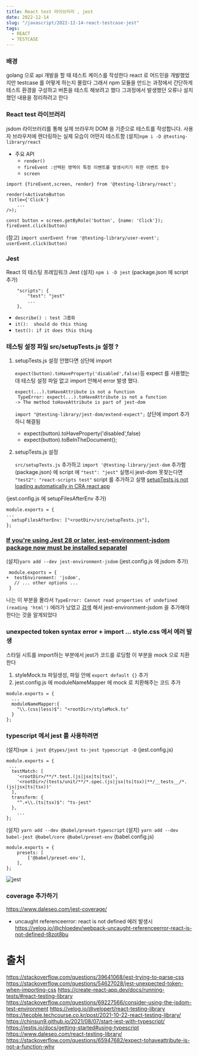 ```yaml
---
title: React test 라이브러리 , jest
date: 2022-12-14
slug: "/javascript/2022-12-14-react-testcase-jest"
tags:
  - REACT
  - TESTCASE
---
```


### 배경
golang 으로 api 개발을 할 때 테스트 케이스를 작성한다
react 로 어드민을 개발했었지만 testcase 를 어떻게 하는지 몰랐다
그래서 npm 모듈을 만드는 과정에서 간단하게
테스트 환경을 구성하고 버튼을 테스트 해보려고 했다
그과정에서 발생했던 오류나 설치했던 내용을 정리하려고 한다

### React test 라이브러리

jsdom 라이브러리를 통해 실제 브라우저 DOM 을
기준으로 테스트를 작성합니다.
사용자 브라우저에 렌더링하는 실제 모습이 어떤지 테스트함
(설치)`npm i -D @testing-library/react`

* 주요 API
    * `render()`
    * `fireEvent :선택된 영역이 특정 이벤트를 발생시키기 위한 이벤트 함수`
    * `screen`

```
import {fireEvent,screen, render} from '@testing-library/react';

render(<ActivateButton
 title={'Click'}
    ...
/>);

const button = screen.getByRole('button', {name: 'Click'});
fireEvent.click(button)
```

(참고)
`import userEvent from '@testing-library/user-event';`
`userEvent.click(button)`

### Jest
React 의 테스팅 프레임워크 Jest
(설치) `npm i -D jest`
(package.json 에 script 추가)
```
    "scripts": {
        "test": "jest"
        ...
    },

```

* `describe() : test 그룹화`
* `it():  should do this thing`
* `test(): if it does this thing`

### 테스팅 설정 파일 src/setupTests.js 설정 ?

1. setupTests.js 설정 안했다면  상단에 import

    `expect(button).toHaveProperty('disabled',false)`등 expect 를 사용했는데
    테스팅 설정 파일 없고  import 안해서 error 발생 했다.
    ```
    expect(...).toHaveAttribute is not a function
     TypeError: expect(...).toHaveAttribute is not a function
    -> The method toHaveAttribute is part of jest-dom
    ```
    `import "@testing-library/jest-dom/extend-expect";` 상단에 import 추가하니 해결됨

    * expect(button).toHaveProperty('disabled',false)
    * expect(button).toBeInTheDocument();

2. setupTests.js 설정

    `src/setupTests.js` 추가하고 `import '@testing-library/jest-dom` 추가함
    (package.json) 에 script 에 `"test": "jest"` 실행시 jest-dom 못찾는다면
    `"test2": "react-scripts test"` script 를 추가하고 실행
    [setupTests.js not loading automatically in CRA react app](https://stackoverflow.com/questions/53642594/setuptests-js-not-loading-automatically-in-cra-react-app)

(jest.config.js 에 setupFilesAfterEnv 추가)
```
module.exports = {
...
  setupFilesAfterEnv: ["<rootDir>/src/setupTests.js"],
};

```

### [If you're using Jest 28 or later, jest-environment-jsdom package now must be installed separatel](https://testing-library.com/docs/react-testing-library/setup/#jest-28)
(설치)`yarn add --dev jest-environment-jsdom`
(jest.config.js 에 jsdom 추가)
```
 module.exports = {
+  testEnvironment: 'jsdom',
   // ... other options ...
 }
```

나는 이 부분을 몰라서 `TypeError: Cannot read properties of undefined (reading 'html')`
에러가 났었고 [검색](https://github.com/facebook/jest/issues/12200#issuecomment-1004169335)
해서 jest-environment-jsdom 을 추가해야 한다는 것을 알게되었다


###   unexpected token syntax error + import ... style.css 에서 에러 발생
스타일 시트를 import하는 부분에서 jest가 코드를 로딩함
이 부분을 mock 으로 치환한다
1. styleMock.ts 파일생성, 파일 안에 `export default {}` 추가
2. jest.config.js 에 moduleNameMapper 에 mock 로 치환해주는 코드 추가
```
module.exports = {
  ...
  moduleNameMapper:{
    "\\.(css|less)$": "<rootDir>/styleMock.ts"
  }
};
```


### typescript 에서 jest 를 사용하려면
(설치)`npm i jest @types/jest ts-jest typescript -D`
(jest.config.js)
```
module.exports = {
 ...
  testMatch: [
    '<rootDir>/**/*.test.(js|jsx|ts|tsx)',
    '<rootDir>/(tests/unit/**/*.spec.(js|jsx|ts|tsx)|**/__tests__/*.(js|jsx|ts|tsx))'
  ],
  transform: {
    "^.+\\.(ts|tsx)$": "ts-jest"
  },
    ...
};
```

(설치) `yarn add --dev @babel/preset-typescript`
(설치) `yarn add --dev babel-jest @babel/core @babel/preset-env`
(babel.config.js)
```
module.exports = {
    presets: [
        ['@babel/preset-env'],
    ],
};
```

![jest](./jest_success.jpg)

### coverage 추가하기
https://www.daleseo.com/jest-coverage/


* uncaught referenceerror: react is not defined 에러 발생시
https://velog.io/@chloedev/webpack-uncaught-referenceerror-react-is-not-defined-t8zot8bu



# 출처
https://stackoverflow.com/questions/39641068/jest-trying-to-parse-css
https://stackoverflow.com/questions/54627028/jest-unexpected-token-when-importing-css
https://create-react-app.dev/docs/running-tests/#react-testing-library
https://stackoverflow.com/questions/69227566/consider-using-the-jsdom-test-environment
https://velog.io/@velopert/react-testing-library
https://tecoble.techcourse.co.kr/post/2021-10-22-react-testing-library/
https://chinsun9.github.io/2021/08/07/start-jest-with-typescript/
https://jestjs.io/docs/getting-started#using-typescript
https://www.daleseo.com/react-testing-library/
https://stackoverflow.com/questions/65947682/expect-tohaveattribute-is-not-a-function-why